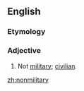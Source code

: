 ==English==

===Etymology===
{{prefix|non|military}}

===Adjective===
{{en-adj|-}}

# Not [[military]]; [[civilian]].

[[zh:nonmilitary]]